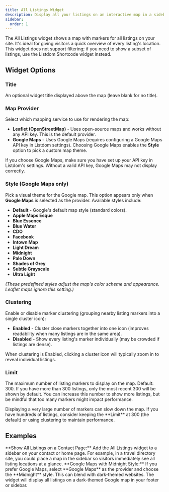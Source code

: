 ```yaml
---
title: All Listings Widget
description: Display all your listings on an interactive map in a sidebar or widget area.
sidebar:
  order: 1
---
```



The All Listings widget shows a map with markers for all listings on your site. It's ideal for giving visitors a quick overview of every listing's location. This widget does not support filtering; if you need to show a subset of listings, use the Listdom Shortcode widget instead.

## Widget Options

### Title
An optional widget title displayed above the map (leave blank for no title).

### Map Provider
Select which mapping service to use for rendering the map:

- **Leaflet (OpenStreetMap)** <Badge text="Default" /> - Uses open-source maps and works without any API key. This is the default provider.
- **Google Maps** - Uses Google Maps (requires configuring a Google Maps API key in Listdom settings). Choosing Google Maps enables the **Style** option to pick a custom map theme.

<Aside type="note">
If you choose Google Maps, make sure you have set up your API key in Listdom's settings. Without a valid API key, Google Maps may not display correctly.
</Aside>

### Style (Google Maps only)
Pick a visual theme for the Google map. This option appears only when **Google Maps** is selected as the provider. Available styles include:

- **Default** - Google's default map style (standard colors).
- **Apple Maps Esque**
- **Blue Essence**
- **Blue Water**
- **CDO**
- **Facebook**
- **Intown Map**
- **Light Dream**
- **Midnight**
- **Pale Down**
- **Shades of Grey**
- **Subtle Grayscale**
- **Ultra Light**

*(These predefined styles adjust the map's color scheme and appearance. Leaflet maps ignore this setting.)*

### Clustering
Enable or disable marker clustering (grouping nearby listing markers into a single cluster icon):

- **Enabled** <Badge text="Default" /> - Cluster close markers together into one icon (improves readability when many listings are in the same area).
- **Disabled** - Show every listing's marker individually (may be crowded if listings are dense).

When clustering is Enabled, clicking a cluster icon will typically zoom in to reveal individual listings.

### Limit
The maximum number of listing markers to display on the map. Default: 300. If you have more than 300 listings, only the most recent 300 will be shown by default. You can increase this number to show more listings, but be mindful that too many markers might impact performance.

<Aside type="caution">
Displaying a very large number of markers can slow down the map. If you have hundreds of listings, consider keeping the **Limit** at 300 (the default) or using clustering to maintain performance.
</Aside>

## Examples

<CardGrid>
  <Card>
    **Show All Listings on a Contact Page:** Add the All Listings widget to a sidebar on your contact or home page. For example, in a travel directory site, you could place a map in the sidebar so visitors immediately see all listing locations at a glance.
  </Card>
  <Card>
    **Google Maps with Midnight Style:** If you prefer Google Maps, select **Google Maps** as the provider and choose the **Midnight** style. This can blend with dark-themed websites. The widget will display all listings on a dark-themed Google map in your footer or sidebar.
  </Card>
</CardGrid>
